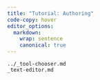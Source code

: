 ```yaml
---
title: "Tutorial: Authoring"
code-copy: hover
editor_options:
  markdown:
    wrap: sentence
    canonical: true
---
```


``` include
../_tool-chooser.md
_text-editor.md
```
